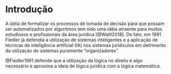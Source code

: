 # Introdução

A idéia de formalizar os processos de tomada de decisão para que possam ser automatizados por algoritmos tem sido uma idéia atraente para muitos estudiosos e profissionais da área jurídica [@Waltl2018]. De fato, em 1991 Fiedler já defendia a utilização de sistemas inteligentes e a aplicação de técnicas de inteligência artificial (IA) nos sistemas jurídiculos em detrimento da utilização de sistemas puramente "organizadores".

@Fiedler1991 defende que a utilização da lógica no direito é algo necessário e aproxima a ideia de lógica jurídica com a lógica matemática.

